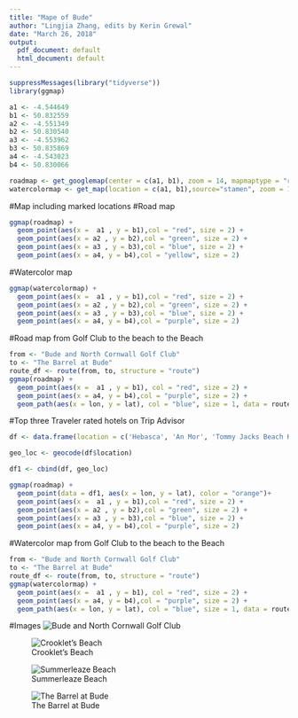 ```yaml
---
title: "Mape of Bude"
author: "Lingjia Zhang, edits by Kerin Grewal"
date: "March 26, 2018"
output:
  pdf_document: default
  html_document: default
---
```

  
```r
suppressMessages(library("tidyverse"))
library(ggmap)
```

```r
a1 <- -4.544649
b1 <- 50.832559
a2 <- -4.551349
b2 <- 50.830540
a3 <- -4.553962
b3 <- 50.835869
a4 <- -4.543023
b4 <- 50.830066
```


```r
roadmap <- get_googlemap(center = c(a1, b1), zoom = 14, mapmaptype = "roadmap")
watercolormap <- get_map(location = c(a1, b1),source="stamen", zoom = 14, maptype = "watercolor")
```


#Map including marked locations
#Road map 
```r
ggmap(roadmap) +
  geom_point(aes(x =  a1 , y = b1),col = "red", size = 2) +
  geom_point(aes(x = a2 , y = b2),col = "green", size = 2) +
  geom_point(aes(x = a3 , y = b3),col = "blue", size = 2) +
  geom_point(aes(x = a4, y = b4),col = "yellow", size = 2)
```

#Watercolor map 
```r
ggmap(watercolormap) +
  geom_point(aes(x =  a1 , y = b1),col = "red", size = 2) +
  geom_point(aes(x = a2 , y = b2),col = "green", size = 2) +
  geom_point(aes(x = a3 , y = b3),col = "blue", size = 2) +
  geom_point(aes(x = a4, y = b4),col = "purple", size = 2)
```

#Road map from Golf Club to the beach to the Beach
```r
from <- "Bude and North Cornwall Golf Club"
to <- "The Barrel at Bude"
route_df <- route(from, to, structure = "route")
ggmap(roadmap) + 
  geom_point(aes(x =  a1 , y = b1), col = "red", size = 2) +
  geom_point(aes(x = a4, y = b4),col = "purple", size = 2) +
  geom_path(aes(x = lon, y = lat), col = "blue", size = 1, data = route_df, end = "round")
```

#Top three Traveler rated hotels on Trip Advisor
```r

df <- data.frame(location = c('Hebasca', 'An Mor', 'Tommy Jacks Beach Hotel'), stringsAsFactors = FALSE)

geo_loc <- geocode(df$location)

df1 <- cbind(df, geo_loc)

ggmap(roadmap) + 
  geom_point(data = df1, aes(x = lon, y = lat), color = "orange")+
  geom_point(aes(x =  a1 , y = b1),col = "red", size = 2) +
  geom_point(aes(x = a2 , y = b2),col = "green", size = 2) +
  geom_point(aes(x = a3 , y = b3),col = "blue", size = 2) +
  geom_point(aes(x = a4, y = b4),col = "purple", size = 2)
```

#Watercolor map from Golf Club to the beach to the Beach 
```r
from <- "Bude and North Cornwall Golf Club"
to <- "The Barrel at Bude"
route_df <- route(from, to, structure = "route")
ggmap(watercolormap) + 
  geom_point(aes(x =  a1 , y = b1), col = "red", size = 2) +
  geom_point(aes(x = a4, y = b4),col = "purple", size = 2) +
  geom_path(aes(x = lon, y = lat), col = "blue", size = 1, data = route_df, end = "round")
```



#Images
![Bude and North Cornwall Golf Club](golf.jpg)



![Crooklet's Beach](crooklets-beach.jpg)


![Summerleaze Beach](summerleaze-beach.jpg)



![The Barrel at Bude](barrel.jpg)



